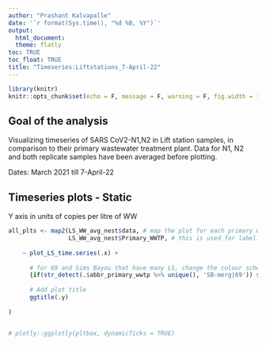 ```yaml
---
author: "Prashant Kalvapalle"
date: '`r format(Sys.time(), "%d %B, %Y")`'
output: 
  html_document:
  theme: flatly
toc: TRUE
toc_float: TRUE
title: "Timeseries:Liftstations_7-April-22"
---
```

  
```r
library(knitr)
knitr::opts_chunk$set(echo = F, message = F, warning = F, fig.width = 12, fig.height = 4)

```

## Goal of the analysis

Visualizing timeseries of SARS CoV2-N1,N2 in Lift station samples, in comparison to their primary wastewater treatment plant. Data for N1, N2 and both replicate samples have been averaged before plotting.

Dates: March 2021 till 7-April-22

## Timeseries plots - Static

Y axis in units of copies per litre of WW

```r

all_plts <- map2(LS_WW_avg_nest$data, # map the plot for each primary wwtp
                 LS_WW_avg_nest$Primary_WWTP, # this is used for labelling the plots
  
    ~ plot_LS_time.series(.x) + 
      
      # for 69 and Sims Bayou that have many LS, change the colour scheme that can accomodate > 8 colours
      {if(str_detect(.$abbr_primary_wwtp %>% unique(), 'SB-merg|69')) scale_colour_viridis_d()} +
      
      # Add plot title
      ggtitle(.y)
      
)


# plotly::ggplotly(pltbox, dynamicTicks = TRUE)

```

